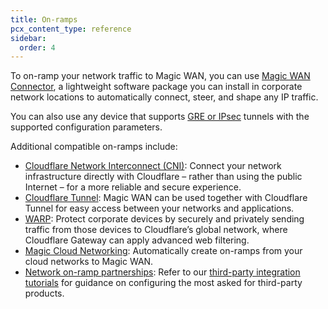 ```yaml
---
title: On-ramps
pcx_content_type: reference
sidebar:
  order: 4
---
```


To on-ramp your network traffic to Magic WAN, you can use [Magic WAN Connector](/magic-wan/configuration/connector/), a lightweight software package you can install in corporate network locations to automatically connect, steer, and shape any IP traffic.

You can also use any device that supports [GRE or IPsec](/magic-wan/configuration/manually/third-party/) tunnels with the supported configuration parameters.

Additional compatible on-ramps include:

- [Cloudflare Network Interconnect (CNI)](/magic-wan/network-interconnect/): Connect your network infrastructure directly with Cloudflare – rather than using the public Internet – for a more reliable and secure experience.
- [Cloudflare Tunnel](/magic-wan/zero-trust/cloudflare-tunnel/): Magic WAN can be used together with Cloudflare Tunnel for easy access between your networks and applications.
- [WARP](/cloudflare-one/connections/connect-devices/warp/): Protect corporate devices by securely and privately sending traffic from those devices to Cloudflare’s global network, where Cloudflare Gateway can apply advanced web filtering.
- [Magic Cloud Networking](/magic-wan/configuration/magic-cloud-networking/): Automatically create on-ramps from your cloud networks to Magic WAN.
- [Network on-ramp partnerships](https://www.cloudflare.com/network-onramp-partners/): Refer to our [third-party integration tutorials](/magic-wan/configuration/manually/third-party/) for guidance on configuring the most asked for third-party products.
